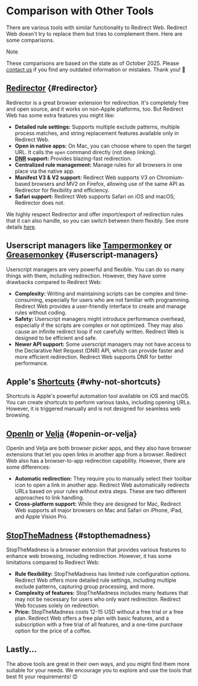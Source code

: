# Comparison with Other Tools

There are various tools with similar functionality to Redirect Web. Redirect Web doesn't try to replace them but tries to complement them. Here are some comparisons.

> [!NOTE]
> These comparisons are based on the state as of October 2025. Please [contact us](/contact-us) if you find any outdated information or mistakes. Thank you! 🙏

## [Redirector](https://github.com/einaregilsson/Redirector) {#redirector}

Redirector is a great browser extension for redirection. It's completely free and open source, and it works on non-Apple platforms, too. But Redirect Web has some extra features you might like:

* **Detailed rule settings:** Supports multiple exclude patterns, multiple process matches, and string replacement features available only in Redirect Web.
* **Open in native apps:** On Mac, you can choose where to open the target URL. It calls the `open` command directly (not deep linking).
* **[DNR](https://blog.mozilla.org/addons/2023/05/17/declarativenetrequest-available-in-firefox/) support:** Provides blazing-fast redirection.
* **Centralized rule management:** Manage rules for all browsers in one place via the native app.
* **Manifest V3 & V2 support:** Redirect Web supports V3 on Chromium-based browsers and MV2 on Firefox, allowing use of the same API as Redirector for flexibility and efficiency.
* **Safari support:** Redirect Web supports Safari on iOS and macOS; Redirector does not.

We highly respect Redirector and offer import/export of redirection rules that it can also handle, so you can switch between them flexibly. See more details [here](/export-or-import-rules).

## Userscript managers like [Tampermonkey](https://www.tampermonkey.net/) or [Greasemonkey](https://www.greasespot.net/) {#userscript-managers}

Userscript managers are very powerful and flexible. You can do so many things with them, including redirection. However, they have some drawbacks compared to Redirect Web:

* **Complexity:** Writing and maintaining scripts can be complex and time-consuming, especially for users who are not familiar with programming. Redirect Web provides a user-friendly interface to create and manage rules without coding.
* **Safety:** Userscript managers might introduce performance overhead, especially if the scripts are complex or not optimized. They may also cause an infinite redirect loop if not carefully written. Redirect Web is designed to be efficient and safe.
* **Newer API support:** Some userscript managers may not have access to the Declarative Net Request (DNR) API, which can provide faster and more efficient redirection. Redirect Web supports DNR for better performance.

## Apple's [Shortcuts](https://support.apple.com/guide/shortcuts/welcome/ios) {#why-not-shortcuts}

Shortcuts is Apple's powerful automation tool available on iOS and macOS. You can create shortcuts to perform various tasks, including opening URLs. However, it is triggered manually and is not designed for seamless web browsing.

## [OpenIn](https://loshadki.app/openin4/) or [Velja](https://sindresorhus.com/velja) {#openin-or-velja}

OpenIn and Velja are both browser picker apps, and they also have browser extensions that let you open links in another app from a browser. Redirect Web also has a browser-to-app redirection capability. However, there are some differences:

* **Automatic redirection:** They require you to manually select their toolbar icon to open a link in another app. Redirect Web automatically redirects URLs based on your rules without extra steps. These are two different approaches to link handling.
* **Cross-platform support:** While they are designed for Mac, Redirect Web supports all major browsers on Mac and Safari on iPhone, iPad, and Apple Vision Pro.

## [StopTheMadness](https://underpassapp.com/StopTheMadness/) {#stopthemadness}

StopTheMadness is a browser extension that provides various features to enhance web browsing, including redirection. However, it has some limitations compared to Redirect Web:

* **Rule flexibility:** StopTheMadness has limited rule configuration options. Redirect Web offers more detailed rule settings, including multiple exclude patterns, capturing group processing, and more.
* **Complexity of features:** StopTheMadness includes many features that may not be necessary for users who only want redirection. Redirect Web focuses solely on redirection.
* **Price:** StopTheMadness costs 12-15 USD without a free trial or a free plan. Redirect Web offers a free plan with basic features, and a subscription with a free trial of all features, and a one-time purchase option for the price of a coffee.

## Lastly...

The above tools are great in their own ways, and you might find them more suitable for your needs. We encourage you to explore and use the tools that best fit your requirements! 😊
